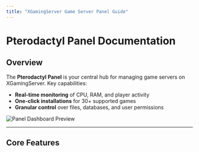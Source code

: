 ```yaml
---
title: "XGamingServer Game Server Panel Guide"
---
```


# Pterodactyl Panel Documentation

## Overview

The **Pterodactyl Panel** is your central hub for managing game servers on XGamingServer. Key capabilities:

- **Real-time monitoring** of CPU, RAM, and player activity
- **One-click installations** for 30\+ supported games
- **Granular control** over files, databases, and user permissions

![Panel Dashboard Preview](/images/panel.png)

---

## Core Features

<CardGroup cols="2">
  <Card title="Console" icon="sparkles" href="Game-Panel/Console.mdx">
    
  </Card>
  <Card title="New Card" icon="sparkles">
    
  </Card>
</CardGroup>